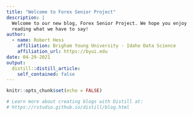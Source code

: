 ```yaml
---
title: "Welcome to Forex Senior Project"
description: |
  Welcome to our new blog, Forex Senior Project. We hope you enjoy 
  reading what we have to say!
author:
  - name: Robert Hess
    affiliation: Brigham Young University - Idaho Data Science
    affiliation_url: https://byui.edu
date: 04-29-2021
output:
  distill::distill_article:
    self_contained: false
---
```


```r
knitr::opts_chunk$set(echo = FALSE)

# Learn more about creating blogs with Distill at:
# https://rstudio.github.io/distill/blog.html

```



